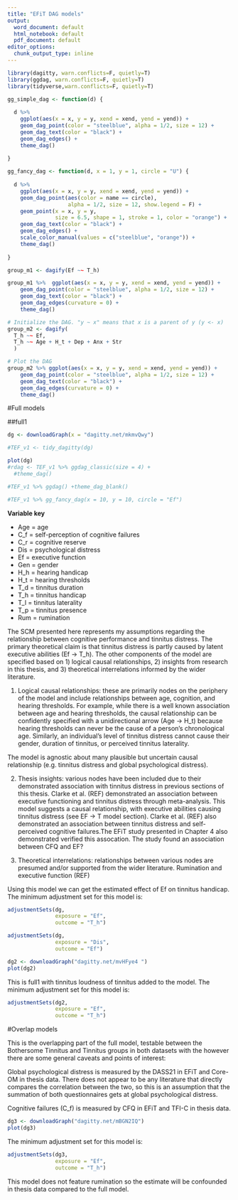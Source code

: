 ```yaml
---
title: "EFiT DAG models"
output:
  word_document: default
  html_notebook: default
  pdf_document: default
editor_options:
  chunk_output_type: inline
---
```

```r
library(dagitty, warn.conflicts=F, quietly=T)
library(ggdag, warn.conflicts=F, quietly=T)
library(tidyverse,warn.conflicts=F, quietly=T)
```

```r
gg_simple_dag <- function(d) {
  
  d %>% 
    ggplot(aes(x = x, y = y, xend = xend, yend = yend)) +
    geom_dag_point(color = "steelblue", alpha = 1/2, size = 12) +
    geom_dag_text(color = "black") +
    geom_dag_edges() + 
    theme_dag()
  
}
```
```r

gg_fancy_dag <- function(d, x = 1, y = 1, circle = "U") {
  
  d %>% 
    ggplot(aes(x = x, y = y, xend = xend, yend = yend)) +
    geom_dag_point(aes(color = name == circle),
                   alpha = 1/2, size = 12, show.legend = F) +
    geom_point(x = x, y = y, 
               size = 6.5, shape = 1, stroke = 1, color = "orange") +
    geom_dag_text(color = "black") +
    geom_dag_edges() + 
    scale_color_manual(values = c("steelblue", "orange")) +
    theme_dag()
  
}
```

```r
group_m1 <- dagify(Ef ~~ T_h)

group_m1 %>%  ggplot(aes(x = x, y = y, xend = xend, yend = yend)) +
    geom_dag_point(color = "steelblue", alpha = 1/2, size = 12) +
    geom_dag_text(color = "black") +
    geom_dag_edges(curvature = 0) + 
    theme_dag()
```

```r
# Initialize the DAG. "y ~ x" means that x is a parent of y (y <- x)
group_m2 <- dagify(
  T_h ~~ Ef, 
  T_h ~~ Age + H_t + Dep + Anx + Str
  ) 

# Plot the DAG
group_m2 %>% ggplot(aes(x = x, y = y, xend = xend, yend = yend)) +
    geom_dag_point(color = "steelblue", alpha = 1/2, size = 12) +
    geom_dag_text(color = "black") +
    geom_dag_edges(curvature = 0) + 
    theme_dag()
```

#Full models

##full1

```r
dg <- downloadGraph(x = "dagitty.net/mkmvQwy")

#TEF_v1 <- tidy_dagitty(dg)

plot(dg)
#rdag <- TEF_v1 %>% ggdag_classic(size = 4) +
  #theme_dag()

#TEF_v1 %>% ggdag() +theme_dag_blank()

#TEF_v1 %>% gg_fancy_dag(x = 10, y = 10, circle = "Ef")

```

**Variable key**

* Age = age
* C_f = self-perception of cognitive failures
* C_r = cognitive reserve
* Dis = psychological distress
* Ef = executive function
* Gen = gender
* H_h = hearing handicap
* H_t = hearing thresholds
* T_d = tinnitus duration
* T_h = tinnitus handicap
* T_l = tinnitus laterality
* T_p = tinnitus presence
* Rum = rumination

The SCM presented here represents my assumptions regarding the relationship between cognitive performance and tinnitus distress. The primary theoretical claim is that tinnitus distress is partly caused by latent executive abilities (Ef -> T_h). 
The other components of the model are specified based on 1) logical causal relationships, 2) insights from research in this thesis, and 3) theoretical interrelations informed by the wider literature. 

1. Logical causal relationships: these are primarily nodes on the periphery of the model and include relationships between age, cognition, and hearing thresholds. For example, while there is a well known association between age and hearing thresholds, the causal relationship can be confidently specified with a unidirectional arrow (Age -> H_t) because hearing thresholds can never be the cause of a person's chronological age. Similarly, an individual's level of tinnitus distress cannot cause their gender, duration of tinnitus, or perceived tinnitus laterality. 

The model is agnostic about many plausible but uncertain causal relationship (e.g. tinnitus distress and global psychological distress).

2. Thesis insights: various nodes have been included due to their demonstrated association with tinnitus distress in previous sections of this thesis. Clarke et al. (REF) demonstrated an association between executive functioning and tinnitus distress through meta-analysis. This model suggests a causal relationship, with executive abilities causing tinnitus distress (see EF -> T model section). Clarke et al. (REF) also demonstrated an association between tinnitus distress and self-perceived cognitive failures.The EFiT study presented in Chapter 4 also demonstrated verified this assocation. The study found an association between CFQ and EF?

3. Theoretical interrelations: relationships between various nodes are presumed and/or supported from the wider literature. Rumination and executive function (REF)

Using this model  we can get the estimated effect of Ef on tinnitus handicap. The minimum adjustment set for this model is:

```r
adjustmentSets(dg, 
               exposure = "Ef", 
               outcome = "T_h")

adjustmentSets(dg, 
               exposure = "Dis", 
               outcome = "Ef")
```

```r
dg2 <- downloadGraph("dagitty.net/mvHFye4 ")
plot(dg2)
```

This is full1 with tinnitus loudness of tinnitus added to the model. The minimum adjustment set for this model is:

```r
adjustmentSets(dg2, 
               exposure = "Ef", 
               outcome = "T_h")
```

#Overlap models

This is the overlapping part of the full model, testable between the Bothersome Tinnitus and  Tinnitus groups in both datasets with the however there are some general caveats and points of interest:

Global psychological distress is measured by the DASS21 in EFiT and Core-OM in thesis data. There does not appear to be any literature that directly compares the correlation between the two, so this is an assumption that the summation of both questionnaires gets at global psychological distress.

Cognitive failures (C_f) is measured by CFQ in EFiT and TFI-C in thesis data.

```r
dg3 <- downloadGraph("dagitty.net/mBGN2IQ")
plot(dg3)
```

The minimum adjustment set for this model is:
```r
adjustmentSets(dg3, 
               exposure = "Ef", 
               outcome = "T_h")
```

This model does not feature rumination so the estimate will be confounded in thesis data compared to the full model.